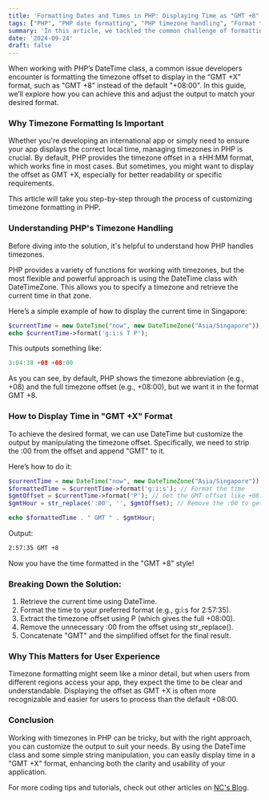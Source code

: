 ```yaml
---
title: 'Formatting Dates and Times in PHP: Displaying Time as "GMT +8"'
tags: ["PHP", "PHP date formatting", "PHP timezone handling", "Format time in PHP", "GMT offset in PHP", "PHP DateTime examples", "Web development tutorials", "PHP programming tips", "PHP best practices"]
summary: 'In this article, we tackled the common challenge of formatting timezones in PHP, specifically how to display them in the user-friendly "GMT +X" format. Using the powerful DateTime class, we showed how to retrieve the current time in Singapore and customize the output to strip the default offset formatting. By breaking down the steps and providing a clear code example, we highlighted the importance of effective timezone presentation for enhancing user experience in web applications. This guide equips you with the knowledge to ensure your app’s time display is both clear and recognizable, making it easier for users around the world to engage with your content.'
date: '2024-09-24'
draft: false
---
```


When working with PHP’s DateTime class, a common issue developers encounter is formatting the timezone offset to display in the “GMT +X” format, such as "GMT +8" instead of the default "+08:00". In this guide, we’ll explore how you can achieve this and adjust the output to match your desired format.

### Why Timezone Formatting Is Important
Whether you're developing an international app or simply need to ensure your app displays the correct local time, managing timezones in PHP is crucial. By default, PHP provides the timezone offset in a ±HH:MM format, which works fine in most cases. But sometimes, you might want to display the offset as GMT +X, especially for better readability or specific requirements.

This article will take you step-by-step through the process of customizing timezone formatting in PHP.

### Understanding PHP's Timezone Handling

Before diving into the solution, it's helpful to understand how PHP handles timezones.

PHP provides a variety of functions for working with timezones, but the most flexible and powerful approach is using the DateTime class with DateTimeZone. This allows you to specify a timezone and retrieve the current time in that zone.

Here’s a simple example of how to display the current time in Singapore:

```php
$currentTime = new DateTime("now", new DateTimeZone("Asia/Singapore"));
echo $currentTime->format('g:i:s T P');
```

This outputs something like:

```php
3:04:38 +08 +08:00
```

As you can see, by default, PHP shows the timezone abbreviation (e.g., +08) and the full timezone offset (e.g., +08:00), but we want it in the format GMT +8.

### How to Display Time in "GMT +X" Format

To achieve the desired format, we can use DateTime but customize the output by manipulating the timezone offset. Specifically, we need to strip the :00 from the offset and append "GMT" to it.

Here’s how to do it:

```php
$currentTime = new DateTime("now", new DateTimeZone("Asia/Singapore"));
$formattedTime = $currentTime->format('g:i:s'); // Format the time
$gmtOffset = $currentTime->format('P'); // Get the GMT offset like +08:00
$gmtHour = str_replace(':00', '', $gmtOffset); // Remove the :00 to get +8

echo $formattedTime . " GMT " . $gmtHour;
```

Output:

```bash
2:57:35 GMT +8
```

Now you have the time formatted in the "GMT +8" style!

### Breaking Down the Solution:

1. Retrieve the current time using DateTime.
2. Format the time to your preferred format (e.g., g:i:s for 2:57:35).
3. Extract the timezone offset using P (which gives the full +08:00).
4. Remove the unnecessary :00 from the offset using str_replace().
5. Concatenate "GMT" and the simplified offset for the final result.

### Why This Matters for User Experience

Timezone formatting might seem like a minor detail, but when users from different regions access your app, they expect the time to be clear and understandable. Displaying the offset as GMT +X is often more recognizable and easier for users to process than the default +08:00.

### Conclusion

Working with timezones in PHP can be tricky, but with the right approach, you can customize the output to suit your needs. By using the DateTime class and some simple string manipulation, you can easily display time in a "GMT +X" format, enhancing both the clarity and usability of your application.

For more coding tips and tutorials, check out other articles on [NC's Blog](http://nc-andriansyah.me).